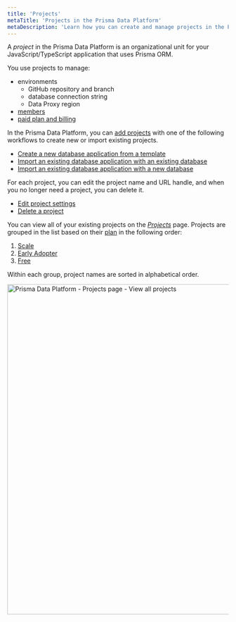 ```yaml
---
title: 'Projects'
metaTitle: 'Projects in the Prisma Data Platform'
metaDescription: 'Learn how you can create and manage projects in the Prisma Data Platform'
---
```


<TopBlock>

A _project_ in the Prisma Data Platform is an organizational unit for your JavaScript/TypeScript application that uses Prisma ORM.

You use projects to manage:

- environments
  - GitHub repository and branch
  - database connection string
  - Data Proxy region
- [members](/data-platform/members)
- [paid plan and billing](/data-platform/billing/plans-and-quotas)

In the Prisma Data Platform, you can [add projects](/data-platform/projects/add-project) with one of the following workflows to create new or import existing projects.

- [Create a new database application from a template](/data-platform/projects/add-project/create-new-project-from-template)
- [Import an existing database application with an existing database](/data-platform/projects/add-project/import-existing-project-existing-db)
- [Import an existing database application with a new database](/data-platform/projects/add-project/import-existing-project-new-db)

For each project, you can edit the project name and URL handle, and when you no longer need a project, you can delete it.

- [Edit project settings](/data-platform/projects/edit-settings)
- [Delete a project](/data-platform/projects/delete-project)

You can view all of your existing projects on the [_Projects_](https://cloud.prisma.io/projects) page. Projects are grouped in the list based on their [plan](/data-platform/billing/plans-and-quotas) in the following order:

1. [Scale](/data-platform/billing/plans-and-quotas#strongscalestrong-plan)
2. [Early Adopter](/data-platform/billing/early-adopter-plan)
3. [Free](/data-platform/billing/plans-and-quotas#strongfreestrong-plan)

Within each group, project names are sorted in alphabetical order.

<img
  src="https://res.cloudinary.com/prismaio/image/upload/v1666909657/docs/pdp/create-manage-projects/prisma-data-platform-projects-page_o8vj8i.png"
  alt="Prisma Data Platform - Projects page - View all projects"
  width="750px"
/>

</TopBlock>
